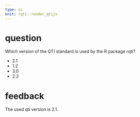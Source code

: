 ```yaml
---
type: sc
knit: rqti::render_qtijs
---
```


# question

Which version of the QTI standard is used by the R package rqti?

- 2.1
- 1.2
- 3.0
- 2.2

# feedback

The used qti version is 2.1.
